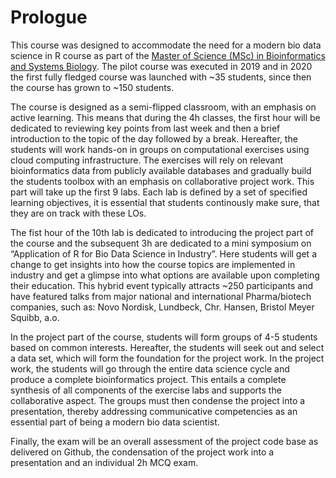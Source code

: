 # Prologue {.unnumbered}

This course was designed to accommodate the need for a modern bio data science in R course as part of the [Master of Science (MSc) in Bioinformatics and Systems Biology](https://www.dtu.dk/english/education/graduate/msc-programmes/bioinformatics-and-systems-biology). The pilot course was executed in 2019 and in 2020 the first fully fledged course was launched with ~35 students, since then the course has grown to ~150 students.

The course is designed as a semi-flipped classroom, with an emphasis on active learning. This means that during the 4h classes, the first hour will be dedicated to reviewing key points from last week and then a brief introduction to the topic of the day followed by a break. Hereafter, the students will work hands-on in groups on computational exercises using cloud computing infrastructure. The exercises will rely on relevant bioinformatics data from publicly available databases and gradually build the students toolbox with an emphasis on collaborative project work. This part will take up the first 9 labs. Each lab is defined by a set of specified learning objectives, it is essential that students continously make sure, that they are on track with these LOs.

The fist hour of the 10th lab is dedicated to introducing the project part of the course and the subsequent 3h are dedicated to a mini symposium on "Application of R for Bio Data Science in Industry". Here students will get a change to get insights into how the course topics are implemented in industry and get a glimpse into what options are available upon completing their education. This hybrid event typically attracts ~250 participants and have featured talks from major national and international Pharma/biotech companies, such as: Novo Nordisk, Lundbeck, Chr. Hansen, Bristol Meyer Squibb, a.o.

In the project part of the course, students will form groups of 4-5 students based on common interests. Hereafter, the students will seek out and select a data set, which will form the foundation for the project work. In the project work, the students will go through the entire data science cycle and produce a complete bioinformatics project. This entails a complete synthesis of all components of the exercise labs and supports the collaborative aspect. The groups must then condense the project into a presentation, thereby addressing communicative competencies as an essential part of being a modern bio data scientist.

Finally, the exam will be an overall assessment of the project code base as delivered on Github, the condensation of the project work into a presentation and an individual 2h MCQ exam.
